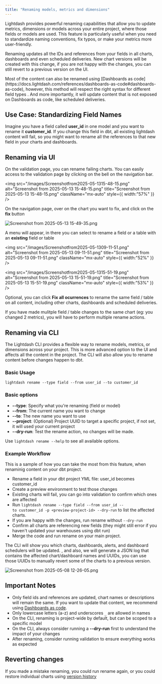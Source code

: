```yaml
---
title: "Renaming models, metrics and dimensions"
---
```


Lightdash provides powerful renaming capabilities that allow you to update metrics, dimensions or  models across your entire project, where those fields or models are used. This feature is particularly useful when you need to standardize naming conventions, fix typos, or make your metrics more user-friendly.

Renaming updates all the IDs and references from your fields in all charts, dashboards and even scheduled deliveries. New chart versions will be created with this change, if you are not happy with the changes, you can still revert to a previous version on the UI. 

<Info>
  Most of the content can also be renamed using [Dashboards as code](https://docs.lightdash.com/references/dashboards-as-code#dashboards-as-code), however, this method will respect the right syntax for different field types . And more importantly, it will update content that is not exposed on Dashboards as code, like scheduled deliveries. 
</Info>

## **Use Case: Standardizing Field Names**

Imagine you have a field called **user_id** in one model and you want to rename it **customer_id**. If you change this field in dbt, all existing lightdash content will fail, so you might want to rename all the references to that new field in your charts and dashboards. 

## **Renaming via UI**

On the validation page, you can rename failing charts. You can easily access to the validation page by clicking on the bell on the navigation bar.

<img
  src="/images/Screenshotfrom2025-05-1315-48-15.png"
  alt="Screenshot from 2025-05-13 15-48-15.png"
  title="Screenshot from 2025-05-13 15-48-15.png"
  className="mx-auto"
  style={{ width:"57%" }}
/>

On the navigation page, over on the chart you want to fix, and click on the **fix** button

![Screenshot from 2025-05-13 15-49-35.png](/images/Screenshotfrom2025-05-1315-49-35.png)

A menu will appear, in there you can select to rename a field or a table with an **existing** field or table

<img
  src="/images/Screenshotfrom2025-05-1309-11-51.png"
  alt="Screenshot from 2025-05-13 09-11-51.png"
  title="Screenshot from 2025-05-13 09-11-51.png"
  className="mx-auto"
  style={{ width:"52%" }}
/>

<img
  src="/images/Screenshotfrom2025-05-1315-51-19.png"
  alt="Screenshot from 2025-05-13 15-51-19.png"
  title="Screenshot from 2025-05-13 15-51-19.png"
  className="mx-auto"
  style={{ width:"53%" }}
/>

Optional, you can click **Fix all ocurrences** to rename the same field / table on all content, including other charts, dashboards and scheduled deliveries. 

If you have made mulitple field / table changes to the same chart (eg: you changed 2 metrics), you will have to perform multiple rename actions. 

## **Renaming via CLI**

The Lightdash CLI provides a flexible way to rename models, metrics, or dimensions across your project. This is more advanced option to the UI and affects all the content in the project. The CLI will also allow you to rename content before changes happen to dbt. 

### **Basic Usage**

`lightdash rename --type field --from user_id --to customer_id`

### **Basic options**

- **--type**: Specify what you're renaming (field or model)
- **--from**: The current name you want to change
- **--to**: The new name you want to use
- **--project**: (Optional) Project UUID to target a specific project, if not set, it will used your current project
- **--dry-run**: Test the rename action, no changes will be made. 

Use `lightdash rename --help`  to see all available options. 

### **Example Workflow**

This is a sample of how you can take the most from this feature, when renaminig content on your dbt project. 

- Rename a field in your dbt project YML file: user_id becomes customer_id
- Create a preview environment to test those changes
- Existing charts will fail, you can go into validation to confirm which ones are affected
- Run `lightdash rename --type field --from user_id --to customer_id -p <preview-project-id> --dry-run`  to list the affected charts. 
- If you are happy with the changes, run rename without `--dry-run`
- Confirm all charts are referencing new fields (they might still error if you haven't updated your warehouses using dbt run) 
- Merge the code and run rename on your main project. 

The CLI will show you which charts, dashboards, alerts, and dashboard schedulers will be updated. , and also, we will generate a JSON log that contains the affected chart/dashboard names and UUIDs, you can use those UUIDs to manually revert some of the charts to a previous version. 

![Screenshot from 2025-05-08 12-26-05.png](/images/Screenshotfrom2025-05-0812-26-05.png)

## **Important Notes**

- Only field ids and references are updated, chart names or descriptions will remain the same. If you want to update that content, we recommend using [Dashboards as code](https://docs.lightdash.com/references/dashboards-as-code#dashboards-as-code).
- Only lowercase letters (a-z) and underscores `_` are allowed in names
- On the CLI, renaming is project-wide by default, but can be scoped to a specific model
- On the CLI, always consider running a **--dry-run** first to understand the impact of your changes
- After renaming, consider running validation to ensure everything works as expected

## Reverting changes 

If you made a mistake renaming, you could run rename again, or you could restore individual charts using [version history](https://docs.lightdash.com/guides/version-history#chart-version-history)